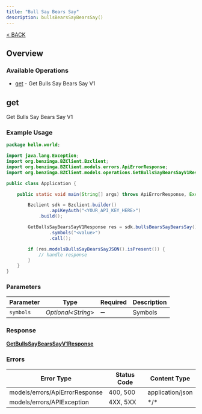 ```yaml
---
title: "Bull Say Bears Say"
description: bullsBearsSayBearsSay()
---
```

[< BACK](/sdks/languages/java#bullsbearssaybearssay)

## Overview

### Available Operations

* [get](#get) - Get Bulls Say Bears Say V1

## get

Get Bulls Say Bears Say V1

### Example Usage

```java
package hello.world;

import java.lang.Exception;
import org.benzinga.BZClient.Bzclient;
import org.benzinga.BZClient.models.errors.ApiErrorResponse;
import org.benzinga.BZClient.models.operations.GetBullsSayBearsSayV1Response;

public class Application {

    public static void main(String[] args) throws ApiErrorResponse, Exception {

        Bzclient sdk = Bzclient.builder()
                .apiKeyAuth("<YOUR_API_KEY_HERE>")
            .build();

        GetBullsSayBearsSayV1Response res = sdk.bullsBearsSayBearsSay().get()
                .symbols("<value>")
                .call();

        if (res.modelsBullsSayBearsSayJSON().isPresent()) {
            // handle response
        }
    }
}
```

### Parameters

| Parameter           | Type                | Required            | Description         |
| ------------------- | ------------------- | ------------------- | ------------------- |
| `symbols`           | *Optional\<String>* | :heavy_minus_sign:  | Symbols             |

### Response

**[GetBullsSayBearsSayV1Response](../../models/operations/GetBullsSayBearsSayV1Response.md)**

### Errors

| Error Type                     | Status Code                    | Content Type                   |
| ------------------------------ | ------------------------------ | ------------------------------ |
| models/errors/ApiErrorResponse | 400, 500                       | application/json               |
| models/errors/APIException     | 4XX, 5XX                       | \*/\*                          |